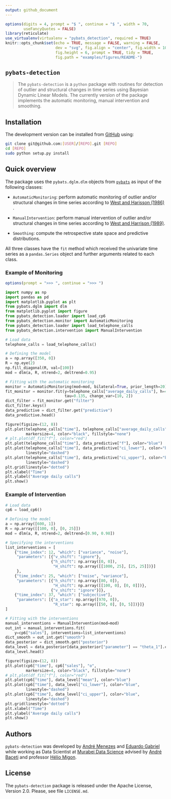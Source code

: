 ```yaml
---
output: github_document
---
```


<!-- README.md is generated from README.Rmd. Please edit that file -->

```r
options(digits = 4, prompt = "$ ", continue = "$ ", width = 70,
        useFancyQuotes = FALSE)
library(reticulate)
use_virtualenv(virtualenv = "pybats_detection", required = TRUE)
knitr::opts_chunk$set(echo = TRUE, message = FALSE, warning = FALSE,
                      dev = "svg", fig.align = "center", fig.width = 10,
                      fig.height = 6, prompt = TRUE, tidy = TRUE,
                      fig.path = "examples/figures/README-")
```

## `pybats-detection`

> The `pybats-detection` is a `python` package with routines for detection of outlier and structural changes in time series using Bayesian Dynamic Linear Models.
> The currently version of the package implements the automatic monitoring, manual intervention and smoothing.

## Installation

The development version can be installed from [GitHub](https://github.com/) using:

```bash
git clone git@github.com:[USER]/[REPO].git [REPO]
cd [REPO]
sudo python setup.py install
```

## Quick overview

The package uses the `pybats.dglm.dlm` objects from [`pybats`](https://github.com/lavinei/pybats) as input of the following classes:

- `AutomaticMonitoring`: perform automatic monitoring of outlier and/or structural changes in time series according to [West and Harisson (1986)](https://www.tandfonline.com/doi/abs/10.1080/01621459.1986.10478331) .

- `ManualIntervention`: perform manual intervention of outlier and/or structural changes in time series according to [West and Harrison (1989)](https://onlinelibrary.wiley.com/doi/abs/10.1002/for.3980080104).

- `Smoothing`: compute the retrospective state space and predictive distributions.

All three classes have the `fit` method which received the univariate time series
as a `pandas.Series` object and further arguments related to each class.

### Example of Monitoring

```r
options(prompt = ">>> ", continue = ">>> ")
```

```python
import numpy as np
import pandas as pd
import matplotlib.pyplot as plt
from pybats.dglm import dlm
from matplotlib.pyplot import figure
from pybats_detection.loader import load_cp6
from pybats_detection.monitor import AutomaticMonitoring
from pybats_detection.loader import load_telephone_calls
from pybats_detection.intervention import ManualIntervention

# Load data
telephone_calls = load_telephone_calls()

# Defining the model
a = np.array([350, 0])
R = np.eye(2)
np.fill_diagonal(R, val=[100])
mod = dlm(a, R, ntrend=2, deltrend=0.95)

# Fitting with the automatic monitoring
monitor = AutomaticMonitoring(mod=mod, bilateral=True, prior_length=20)
fit_monitor = monitor.fit(y=telephone_calls["average_daily_calls"], h=4,
                          tau=0.135, change_var=[10, 2])
dict_filter = fit_monitor.get("filter")
dict_filter.keys()
data_predictive = dict_filter.get("predictive")
data_predictive.head()
```


```python
figure(figsize=(12, 8))
plt.plot(telephone_calls["time"], telephone_calls["average_daily_calls"], "o",
         markersize=4, color="black", fillstyle="none")
# plt.plot(df_fit["f"], color="red")
plt.plot(telephone_calls["time"], data_predictive["f"], color="blue")
plt.plot(telephone_calls["time"], data_predictive["ci_lower"], color="blue",
         linestyle="dashed")
plt.plot(telephone_calls["time"], data_predictive["ci_upper"], color="blue",
         linestyle="dashed")
plt.grid(linestyle="dotted")
plt.xlabel("Time")
plt.ylabel("Average daily calls")
plt.show()
```


### Example of Intervention

```python
# Load data
cp6 = load_cp6()

# Defining the model
a = np.array([600, 1])
R = np.array([[100, 0], [0, 25]])
mod = dlm(a, R, ntrend=2, deltrend=[0.90, 0.98])

# Specifying the interventions
list_interventions = [
    {"time_index": 12, "which": ["variance", "noise"],
     "parameters": [{"v_shift": "ignore"},
                    {"h_shift": np.array([0, 0]),
                     "H_shift": np.array([[1000, 25], [25, 25]])}]
     },
    {"time_index": 25, "which": ["noise", "variance"],
     "parameters": [{"h_shift": np.array([80, 0]),
                     "H_shift": np.array([[100, 0], [0, 0]])},
                    {"v_shift": "ignore"}]},
    {"time_index": 37, "which": ["subjective"],
     "parameters": [{"a_star": np.array([970, 0]),
                     "R_star": np.array([[50, 0], [0, 5]])}]}
]

# Fitting with the interventions
manual_interventions = ManualIntervention(mod=mod)
out_int = manual_interventions.fit(
    y=cp6["sales"], interventions=list_interventions)
dict_smooth = out_int.get("smooth")
data_posterior = dict_smooth.get("posterior")
data_level = data_posterior[data_posterior["parameter"] == "theta_1"].copy()
data_level.head()
```

```python
figure(figsize=(12, 8))
plt.plot(cp6["time"], cp6["sales"], "o",
         markersize=4, color="black", fillstyle="none")
# plt.plot(df_fit["f"], color="red")
plt.plot(cp6["time"], data_level["mean"], color="blue")
plt.plot(cp6["time"], data_level["ci_lower"], color="blue",
         linestyle="dashed")
plt.plot(cp6["time"], data_level["ci_upper"], color="blue",
         linestyle="dashed")
plt.grid(linestyle="dotted")
plt.xlabel("Time")
plt.ylabel("Average daily calls")
plt.show()
```

## Authors

`pybats-detection` was developed by [André Menezes](https://andrmenezes.github.io/) and [Eduardo Gabriel](https://www.linkedin.com/in/eduardo-gabriel-433332142/) while working as Data Scientist at [Murabei Data Science](https://www.murabei.com/) advised by
[André Baceti](https://br.linkedin.com/in/andre-baceti/pt) and professor [Hélio Migon](http://lattes.cnpq.br/7997248190492823).


## License

The `pybats-detection` package is released under the Apache License, Version 2.0.
Please, see file `LICENSE.md`.
